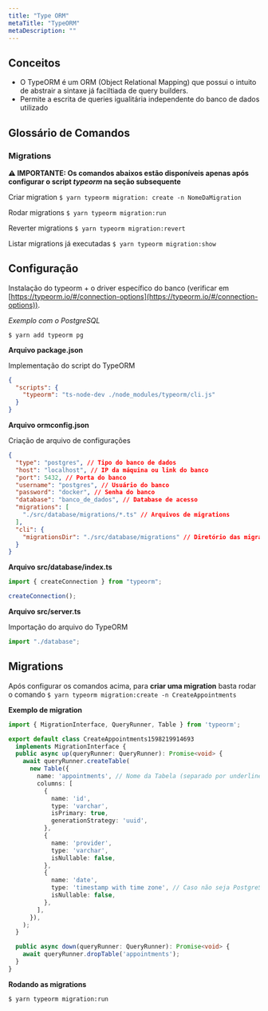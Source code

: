 ```yaml
---
title: "Type ORM"
metaTitle: "TypeORM"
metaDescription: ""
---
```


## Conceitos

- O TypeORM é um ORM (Object Relational Mapping) que possui o intuito de abstrair a sintaxe já faciltiada de query builders.
- Permite a escrita de queries igualitária independente do banco de dados utilizado

## Glossário de Comandos

### Migrations
**⚠ IMPORTANTE: Os comandos abaixos estão disponíveis apenas após configurar o script _typeorm_ na seção subsequente**

Criar migration
`$ yarn typeorm migration: create -n NomeDaMigration`

Rodar migrations
`$ yarn typeorm migration:run`

Reverter migrations
`$ yarn typeorm migration:revert`

Listar migrations já executadas
`$ yarn typeorm migration:show`


## Configuração

Instalação do typeorm + o driver específico do banco (verificar em [https://typeorm.io/#/connection-options](https://typeorm.io/#/connection-options)).

_Exemplo com o PostgreSQL_

`$ yarn add typeorm pg`

**Arquivo package.json**

Implementação do script do TypeORM

```json
{
  "scripts": {
    "typeorm": "ts-node-dev ./node_modules/typeorm/cli.js"
  }
}
```

**Arquivo ormconfig.json**

Criação de arquivo de configurações

```json
{
  "type": "postgres", // Tipo do banco de dados
  "host": "localhost", // IP da máquina ou link do banco
  "port": 5432, // Porta do banco
  "username": "postgres", // Usuário do banco
  "password": "docker", // Senha do banco
  "database": "banco_de_dados", // Database de acesso
  "migrations": [
    "./src/database/migrations/*.ts" // Arquivos de migrations
  ],
  "cli": {
    "migrationsDir": "./src/database/migrations" // Diretório das migrations para interface de linha de comando
  }
}
```

**Arquivo src/database/index.ts**

```ts
import { createConnection } from "typeorm";

createConnection();
```

**Arquivo src/server.ts**

Importação do arquivo do TypeORM

```ts
import "./database";
```


## Migrations

Após configurar os comandos acima, para **criar uma migration** basta rodar o comando `$ yarn typeorm migration:create -n CreateAppointments`

**Exemplo de migration**

```ts
import { MigrationInterface, QueryRunner, Table } from 'typeorm';

export default class CreateAppointments1598219914693
  implements MigrationInterface {
  public async up(queryRunner: QueryRunner): Promise<void> {
    await queryRunner.createTable(
      new Table({
        name: 'appointments', // Nome da Tabela (separado por underline e no plural)
        columns: [
          {
            name: 'id',
            type: 'varchar',
            isPrimary: true,
            generationStrategy: 'uuid',
          },
          {
            name: 'provider',
            type: 'varchar',
            isNullable: false,
          },
          {
            name: 'date',
            type: 'timestamp with time zone', // Caso não seja PostgreSQL, deve-se usar apenas timestamp
            isNullable: false,
          },
        ],
      }),
    );
  }

  public async down(queryRunner: QueryRunner): Promise<void> {
    await queryRunner.dropTable('appointments');
  }
}
```

**Rodando as migrations**

`$ yarn typeorm migration:run`  